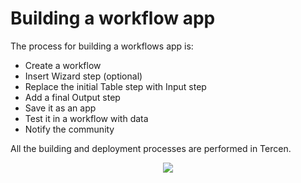 # Building a workflow app

The process for building a workflows app is:

* Create a workflow
* Insert Wizard step (optional)
* Replace the initial Table step with Input step
* Add a final Output step
* Save it as an app
* Test it in a workflow with data
* Notify the community

All the building and deployment processes are performed in Tercen.


<center>![](images/goldfish.png)</center>